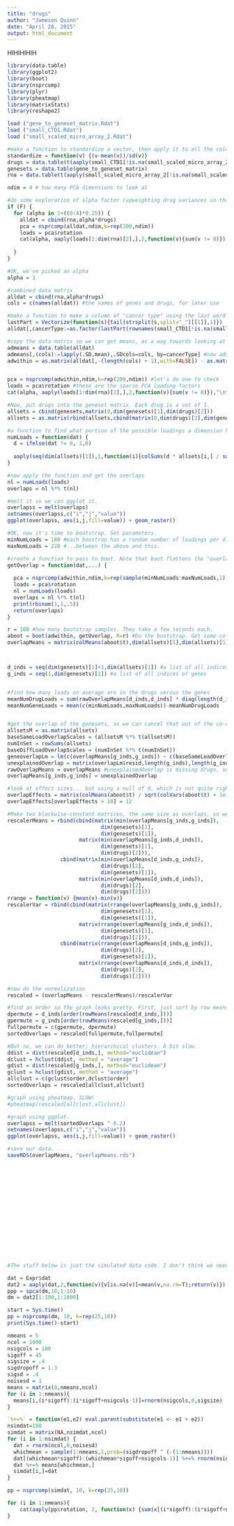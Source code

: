 ```yaml
---
title: "drugs"
author: "Jameson Quinn"
date: "April 28, 2015"
output: html_document
---
```


HIHIHIHIH

```r
library(data.table)
library(ggplot2)
library(boot)
library(nsprcomp)
library(plyr)
library(pheatmap)
library(matrixStats)
library(reshape2)

load ("gene_to_geneset_matrix.Rdat")
load ("small_CTD1.Rdat")
load ("small_scaled_micro_array_2.Rdat")

#make a function to standardize a vector, then apply it to all the columns of drugs and rna
standardize = function(v) {(v-mean(v))/sd(v)}
drugs = data.table(t(aaply(small_CTD1[!is.na(small_scaled_micro_array_2[,1]),],2,standardize)))
genesets = data.table(gene_to_geneset_matrix)
rna = data.table(t(aaply(small_scaled_micro_array_2[!is.na(small_scaled_micro_array_2[,1]),],2,standardize)))

ndim = 4 # how many PCA dimensions to look at

#do some exploration of alpha factor (upweighting drug variances so that they aren't swamped by the more-numerous RNA data)... commented out
if (F) {
  for (alpha in 2+((0:4)*0.25)) {
    alldat = cbind(rna,alpha*drugs)
    pca = nsprcomp(alldat,ndim,k=rep(200,ndim))
    loads = pca$rotation
    cat(alpha, aaply(loads[1:dim(rna)[2],],2,function(v){sum(v != 0)}),"\n")
  
  }
}

#OK, we've picked an alpha
alpha = 3

#combined data matrix
alldat = cbind(rna,alpha*drugs)
cols = c(names(alldat)) #the names of genes and drugs, for later use

#make a function to make a column of "cancer type" using the last word of the row names of rna
lastPart = Vectorize(function(s){tail(strsplit(s,split="_")[[1]],1)})
alldat[,cancerType:=as.factor(lastPart(rownames(small_CTD1[!is.na(small_scaled_micro_array_2[,1]),])))]

#copy the data matrix so we can get means, as a way towards looking at within- vs. between-group variance (group=cancer type)
admeans = data.table(alldat)
admeans[,(cols):=lapply(.SD,mean),.SDcols=cols, by=cancerType] #now admeans is the all-data-means
adwithin = as.matrix(alldat[,-(length(cols) + 1),with=FALSE]) - as.matrix(admeans[,-(length(cols) + 1),with=FALSE]) #adwithin has within-group variability for all data


pca = nsprcomp(adwithin,ndim,k=rep(200,ndim)) #let's do one to check
loads = pca$rotation #these are the sparse PCA loading factors
cat(alpha, aaply(loads[1:dim(rna)[2],],2,function(v){sum(v != 0)}),"\n") #how many of the 200 loading factors relate to genes, as opposed to drugs, for each dimension?

#Now, put drugs into the geneset matrix. Each drug is a set of 1.
allsets = cbind(genesets,matrix(0,dim(genesets)[1],dim(drugs)[2]))
allsets = as.matrix(rbind(allsets,cbind(matrix(0,dim(drugs)[2],dim(genesets)[2]),diag(dim(drugs)[2]))))

#a function to find what portion of the possible loadings a dimension has in each geneset or drug. Returns a matrix (genes,drugs) x (dimensions). That matrix can be self-multiplied to get overlap factors.
numLoads = function(dat) {
  d = ifelse(dat != 0, 1,0)
  
  aaply(seq(dim(allsets)[1]),1,function(i){colSums(d * allsets[i,] / sum(allsets[i,]))})
}

#now apply the function and get the overlaps
nl = numLoads(loads)
overlaps = nl %*% t(nl)

#melt it so we can ggplot it.
overlapss = melt(overlaps)
setnames(overlapss,c("i","j","value"))
ggplot(overlapss, aes(i,j,fill=value)) + geom_raster()

#OK, now it's time to bootstrap. Set parameters.
minNumLoads = 180 #each boostrap has a random number of loadings per dimension, uniformly...
maxNumLoads = 220 #...between the above and this.

#create a function to pass to boot. Note that boot flattens the "overlap" matrix into vectors, so it will fit in rows of the "t" matrix it returns
getOverlap = function(dat,...) {
  
  pca = nsprcomp(adwithin,ndim,k=rep(sample(minNumLoads:maxNumLoads,1),ndim))
  loads = pca$rotation
  nl = numLoads(loads)
  overlaps = nl %*% t(nl)
  print(rbinom(1,1,.5))
  return(overlaps)
}

r = 100 #how many bootstrap samples. They take a few seconds each.
aboot = boot(adwithin, getOverlap, R=r) #Do the bootstrap. Get some coffee.
overlapMeans = matrix(colMeans(aboot$t),dim(allsets)[1],dim(allsets)[1]) #now average the results across bootstrap samples, and put them back from vector into matrix form.



d_inds = seq(dim(genesets)[1]+1,dim(allsets)[1]) #a list of all indices of drugs
g_inds = seq(1,dim(genesets)[1]) #a list of all indices of genes


#find how many loads on average are in the drugs versus the genes
meanNumDrugLoads = sum(rawOverlapMeans[d_inds,d_inds] * diag(length(d_inds))) / 4
meanNumGeneLoads = mean(c(minNumLoads,maxNumLoads))-meanNumDrugLoads


#get the overlap of the genesets, so we can cancel that out of the co-occurring factors
allsetsM = as.matrix(allsets)
baseSameLoadOverlapScales = (allsetsM %*% t(allsetsM))
numInSet = rowSums(allsets)
baseDiffLoadOverlapScales = (numInSet %*% t(numInSet))
geneoverlapLm = lm(c(overlapMeans[g_inds,g_inds]) ~ c(baseSameLoadOverlapScales) + c(baseDiffLoadOverlapScales))
unexplainedOverlap = matrix(overlapLm$resid,length(g_inds),length(g_inds))
rawOverlapMeans = overlapMeans #unexplainedOverlap is missing drugs, so we're going to put that info into overlapMeans. But first, make a backup copy.
overlapMeans[g_inds,g_inds] = unexplainedOverlap

#look at effect sizes... but using a null of 0, which is not quite right.
overlapEffects = matrix(colMeans(aboot$t) / sqrt(colVars(aboot$t) + 1e-10),dim(allsets)[1],dim(allsets)[1])
overlapEffects[overlapEffects > 10] = 12

#Make two blockwise-constant matrices, the same size as overlaps, so we can normalize the values, so that graphing things will have visible stuff happening in all 4 quadrants.
rescalerMeans = rbind(cbind(matrix(min(overlapMeans[g_inds,g_inds]),
                              dim(genesets)[1],
                              dim(genesets)[1]), 
                       matrix(min(overlapMeans[g_inds,d_inds]),
                              dim(genesets)[1],
                              dim(drugs)[2])),
                 cbind(matrix(min(overlapMeans[d_inds,g_inds]),
                              dim(drugs)[2],
                              dim(genesets)[1]), 
                       matrix(min(overlapMeans[d_inds,d_inds]),
                              dim(drugs)[2],
                              dim(drugs)[2])))
rrange = function(v) {mean(v)-min(v)}
rescalerVar = rbind(cbind(matrix(rrange(overlapMeans[g_inds,g_inds]),
                              dim(genesets)[1],
                              dim(genesets)[1]), 
                       matrix(rrange(overlapMeans[g_inds,d_inds]),
                              dim(genesets)[1],
                              dim(drugs)[2])),
                 cbind(matrix(rrange(overlapMeans[d_inds,g_inds]),
                              dim(drugs)[2],
                              dim(genesets)[1]), 
                       matrix(rrange(overlapMeans[d_inds,d_inds]),
                              dim(drugs)[2],
                              dim(drugs)[2])))

#now do the normalization
rescaled = (overlapMeans - rescalerMeans)/rescalerVar

#find an order so the graph looks pretty. First, just sort by row means, within genes and within drugs
dpermute = d_inds[order(rowMeans(rescaled[d_inds,]))]
gpermute = g_inds[order(rowMeans(rescaled[g_inds,]))]
fullpermute = c(gpermute, dpermute)
sortedOverlaps = rescaled[fullpermute,fullpermute]

#But no, we can do better; hierarchical clusters. A bit slow.
ddist = dist(rescaled[d_inds,], method="euclidean")
dclust = hclust(ddist, method = "average")
gdist = dist(rescaled[g_inds,], method="euclidean")
gclust = hclust(gdist, method = "average")
allclust = c(gclust$order,dclust$order)
sortedOverlaps = rescaled[allclust,allclust]

#graph using pheatmap. SLOW!
#pheatmap(rescaled[allclust,allclust])

#graph using ggplot.
overlapss = melt(sortedOverlaps ^ 0.2)
setnames(overlapss,c("i","j","value"))
ggplot(overlapss, aes(i,j,fill=value)) + geom_raster()

#save our data.
saveRDS(overlapMeans, "overlapMeans.rds")

















#The stuff below is just the simulated data code. I don't think we need it, it was just to explore the packages and see if what we were doing was reasonable. It helped me decide to focus on the first 4 PCA dimensions.

dat = Expr$dat
dat2 = aaply(dat,2,function(v){v[is.na(v)]=mean(v,na.rm=T);return(v)})
ppp = spca(dm,10,1:10)
dm = dat2[1:100,1:1000]

start = Sys.time()
pp = nsprcomp(dm, 10, k=rep(25,10))
print(Sys.time()-start)

nmeans = 5
ncol = 1000
nsigcols = 100
sigoff = 45
sigsize = .4
sigdropoff = 1.3
sigsd = .4
noisesd = 1
means = matrix(0,nmeans,ncol)
for (i in 1:nmeans){
  means[i,(i*sigoff):(i*sigoff+nsigcols-1)]=rnorm(nsigcols,0,sigsize)
}

`%+=%` = function(e1,e2) eval.parent(substitute(e1 <- e1 + e2))
nsimdat=100
simdat = matrix(NA,nsimdat,ncol)
for (i in 1:nsimdat) {
  dat = rnorm(ncol,0,noisesd)
  whichmean = sample(1:nmeans,1,prob=(sigdropoff ^ (-(1:nmeans))))
  dat[(whichmean*sigoff):(whichmean*sigoff+nsigcols-1)] %+=% rnorm(nsigcols,0,sigsd)
  dat %+=% means[whichmean,]
  simdat[i,]=dat
}

pp = nsprcomp(simdat, 10, k=rep(25,10))

for (i in 1:nmeans){
    cat(aaply(pp$rotation, 2, function(x) {sum(x[(i*sigoff):(i*sigoff+nsigcols-1)] != 0)}),"\n")
}
```

